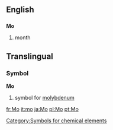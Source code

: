 ==English==
==={{abbreviation}}===
'''Mo'''

#month


==Translingual==
===Symbol===
'''Mo'''
#{{chemistry}} symbol for [[molybdenum]]
[[Category:Symbols for chemical elements]]

[[fr:Mo]]
[[it:mo]]
[[ja:Mo]]
[[pl:Mo]]
[[pt:Mo]]
